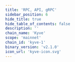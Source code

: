 ```yaml
---
title: 'RPC, API, gRPC'
sidebar_position: 6
hide_title: true
hide_table_of_contents: false
description: ''
chain_name: 'Kyve'
scope: 'mainnet'
chain_id: 'kyve-1'
binary_version: 'v2.1.0'
icon_url: 'kyve-icon.svg'
---
```



<PageTitle
  iconUrl="img/kyve-icon.svg"
  title="Kyve Public Endpoints"
  chainId="kyve-1"
  version="v2.1.0"
/>

<Endpoints
  api="https://kyve-api.noders.services"
  rpc="https://kyve-rpc.noders.services"
  grpc="kyve-grpc.noders.services:443"
  jsonRpc=""
/>
